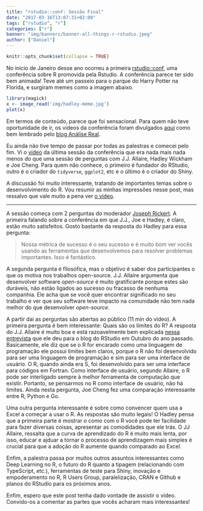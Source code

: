 ```yaml
---
title: "rstudio::conf: Sessão Final"
date: "2017-03-16T13:07:31+02:00"
tags: ["rstudio", "r"]
categories: ["r"]
banner: "img/banners/banner-all-things-r-rstudio.jpeg"
author: ["Daniel"]
---
```


```r
knitr::opts_chunk$set(collapse = TRUE)
```

No início de Janeiro desse ano ocorreu a primeira [rstudio::conf](https://www.rstudio.com/conference/),
uma conferência sobre R promovida pela Rstudio. A conferência parece ter sido 
bem animada! Teve até um passeio para o parque do Harry Potter na Florida, 
e surgiram memes como a imagem abaixo.

```r
library(magick)
x <- image_read('img/hadley-meme.jpg')
plot(x)
```

Em termos de conteúdo, parece que foi
sensacional. Para quem não teve oportunidade de ir, os videos da conferência 
foram divulgados [aqui](https://www.rstudio.com/resources/webinars/#rstudioconf) como bem
lembrado pelo [blog Análise Real](https://analisereal.com/2017/02/16/videos-da-rstudio-conference-disponiveis/).

Eu ainda não tive tempo de passar por todas as palestras e comecei pelo fim. Vi o [vídeo](https://www.rstudio.com/resources/videos/all-things-r-and-rstudio/)
da última sessão da conferência que era nada mais nada menos do que uma sessão de
perguntas com J.J. Allaire, Hadley Wickham e Joe Cheng. Para quem não conhece, o primeiro
é fundador do RStudio, outro é o criador do `tidyverse`, `ggplot2`, etc e o último
é o criador do Shiny.

A discussão foi muito interessante, tratando de importantes temas sobre o desenvolvimento
do R. Vou resumir as minhas impressões nesse post, mas ressalvo que vale muito a
pena ver [o vídeo](https://www.rstudio.com/resources/videos/all-things-r-and-rstudio/).

-------------

A sessão começa com 2 perguntas do moderador [Joseph Rickert](https://www.rstudio.com/rviews/author/josephrickert/). A primeira falando 
sobre a conferência em que J.J., Joe e Hadley, é claro, estão muito satisfeitos.
Gosto bastante da resposta do Hadley para essa pergunta: 

> Nossa métrica de sucesso é o seu sucesso e é muito bom ver vocês usando as ferramentas
> que desenvolvemos para resolver problemas importantes. Isso é fantástico.

A segunda pergunta é filosófica, mas o objetivo é saber dos participantes o que 
os motiva nos trabalhos open-source. J.J. Allaire argumenta que desenvolver software
*open-source* é muito gratificante porque estes são duráveis, não estão ligados ao 
sucesso ou fracasso de nenhuma companhia. Ele acha que se você quer encontrar significado
no seu trabalho e ver que seu software teve impacto na comunidade não tem nada melhor 
do que desenvolver *open-source*.

A partir daí as perguntas são abertas ao público (11 min do vídeo). A primeira pergunta é
bem interessante: Quais são os limites do R? A resposta do J.J. Allaire é muito
boa e está razoavelmente bem explicada [nessa entrevista](https://www.rstudio.com/rviews/2016/10/12/interview-with-j-j-allaire/) 
que ele deu para o blog do RStudio em Outubro do ano passado. Basicamente, ele diz que
se o R for encarado como uma linguagem de programação ele possui limites bem claros, 
porque o R não foi desenvolvido para ser uma linguagem de programação e sim para ser
uma interface de usuário. O R, quando ainda era S, foi desenvolvido para ser uma 
interface para códigos em Fortran. Como interface de usuário, segundo Allaire, o R pode
ser interligado sempre à melhor ferramenta de computação que existir. Portanto, 
se pensarmos no R como interface de usuário, não há limites. Ainda nesta pergunta, 
Joe Cheng fez uma comparação interessante entre R, Python e Go.

Uma outra pergunta interessante é sobre como convencer quem usa a Excel a começar
a usar o R. As respostas são muito legais! O Hadley pensa que a primeira parte é
mostrar o como com o R você pode ter facilidade para fazer diversas coisas, apresentar
as comodidades que ele trás. O JJ Allaire, ressalta que a curva de aprendizado do R
é muito mais lenta, por isso, educar e ajduar a tornar o processo de aprendizagem mais
simples é crucial para que a adoção do R aumente quando comparado ao Excel.

Enfim, a palestra passa por muitos outros assuntos interessantes como Deep Learning no R,
o futuro do R quanto a tipagem (relacionando com TypeScript, etc.), ferramentas de teste
para Shiny, inovação e empoderamento no R, R Users Group, paralelização, CRAN e Github e
planos do RStudio para os próximos anos.

Enfim, espero que este post tenha dado vontade de assistir o vídeo. Convido-os a 
comentar as partes que vocês acharam mais interessantes!
